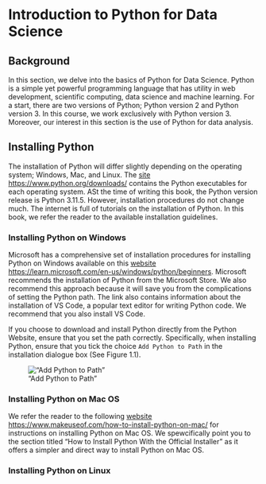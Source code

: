 # **Introduction to Python for Data Science**

## Background

In this section, we delve into the basics of Python for Data Science. Python is a simple yet powerful programming language that has utility in web development, scientific computing, data science and machine learning. For a start, there are two versions of Python; Python version 2 and Python version 3. In this course, we work exclusively with Python version 3. Moreover, our interest in this section is the use of Python for data analysis.

## Installing Python

The installation of Python will differ slightly depending on the operating system; Windows, Mac, and Linux. The [site](https://www.python.org/downloads/) <https://www.python.org/downloads/> contains the Python executables for each operating system. ASt the time of writing this book, the Python version release is Python 3.11.5. However, installation procedures do not change much. The internet is full of tutorials on the installation of Python. In this book, we refer the reader to the available installation guidelines. 

### Installing Python on Windows

Microsoft has a comprehensive set of installation procedures for installing Python on Windows available on this [website](https://learn.microsoft.com/en-us/windows/python/beginners) <https://learn.microsoft.com/en-us/windows/python/beginners>. Microsoft recommends the installation of Python from the Microsoft Store. We also recommend this approach because it will save you from the complications of setting the Python path. The link also contains information about the installation of VS Code, a popular text editor for writing Python code. We recommend that you also install VS Code.

If you choose to download and install Python directly from the Python Website, ensure that you set the path correctly. Specifically, when installing Python, ensure that you tick the choice `Add Python to Path` in the installation dialogue box (See Figure 1.1). 

!["Add Python to Path"]("images/path.jpeg")


### Installing Python on Mac OS

We refer the reader to the following [website](https://www.makeuseof.com/how-to-install-python-on-mac/) <https://www.makeuseof.com/how-to-install-python-on-mac/> for instructions on installing Python on Mac OS. We spewcifically point you to the section titled "How to Install Python With the Official Installer" as it offers a simpler and direct way to install Python on Mac OS.



### Installing Python on Linux












